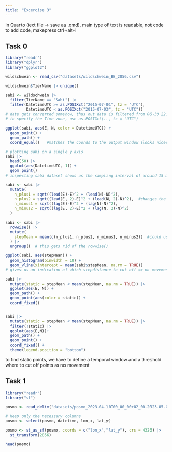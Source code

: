 ```yaml
---
title: "Excercise 3"
---
```


in Quarto (text file -> save as .qmd), main type of text is readable, not code
to add code, makepress ctrl+alt+i

## Task 0
```r
library("readr")
library("dplyr")
library("ggplot2")

wildschwein <- read_csv("datasets/wildschwein_BE_2056.csv")

wildschwein$TierName |> unique()

sabi <- wildschwein |>
  filter(TierName == "Sabi") |>
  filter(DatetimeUTC >= as.POSIXct("2015-07-01", tz = "UTC"),
         DatetimeUTC < as.POSIXct("2015-07-03", tz = "UTC"))
# date gets converted somehow, thus out data is filtered from 06-30 22:00
# to specify the Time zone, use as.POSIXct(.., tz = "UTC")

ggplot(sabi, aes(E, N, color = DatetimeUTC)) +
  geom_point() +
  geom_path() +
  coord_equal()   #matches the coords to the output window (looks nicer)

# plotting sabi on a single y axis
sabi |>
  head(50) |>
  ggplot(aes(DatetimeUTC, 1)) +
  geom_point()
# inspecting sabi dataset shows us the sampling interval of around 15 min

sabi <- sabi |>
  mutate(
    n_plus1 = sqrt((lead(E)-E)^2 + (lead(N)-N)^2), 
    n_plus2 = sqrt((lead(E, 2)-E)^2 + (lead(N, 2)-N)^2),  #changes the offset to 2
    n_minus1 = sqrt((lag(E)-E)^2 + (lag(N)-N)^2),
    n_minus2 = sqrt((lag(E, 2)-E)^2 + (lag(N, 2)-N)^2)
  )

sabi <- sabi |>
  rowwise() |>
  mutate(
    stepMean = mean(c(n_plus1, n_plus2, n_minus1, n_minus2))  #could use ,na.rm = TRUE to remove NA from mean, but we want it as it makes more sense to get NA values when there are none in the input
  ) |>
  ungroup()  # this gets rid of the rowwise()

ggplot(sabi, aes(stepMean)) +
  geom_histogram(binwidth = 10) +
  geom_vline(xintercept = mean(sabi$stepMean, na.rm = TRUE))
# gives us an indication of which stepdistance to cut off => no movement

sabi |>
  mutate(static = stepMean < mean(stepMean, na.rm = TRUE)) |>
  ggplot(aes(E, N)) +
  geom_path() +
  geom_point(aes(color = static)) +
  coord_fixed()


sabi |>
  mutate(static = stepMean < mean(stepMean, na.rm = TRUE)) |> 
  filter(!static) |> 
  ggplot(aes(E,N))+
  geom_path() +
  geom_point() +
  coord_fixed() +
  theme(legend.position = "bottom")

```

to find static points, we have to define a temporal window and a threshold where to cut off points as no movement

## Task 1
```r
library("readr")
library("sf")

posmo <- read_delim("datasets/posmo_2023-04-10T00_00_00+02_00-2023-05-04T23_59_59+02_00.csv")

# Keep only the necessary columns
posmo <- select(posmo, datetime, lon_x, lat_y)

posmo <- st_as_sf(posmo, coords = c("lon_x","lat_y"), crs = 4326) |>
  st_transform(2056)

head(posmo)

```

